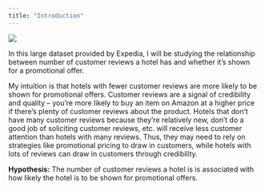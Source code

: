 ```yaml
---
title: "Introduction"
---
```

![](/Users/angiewang/Desktop/Spring 2018/BDS522/Final Project/expedia_logo.jpg)


In this large dataset provided by Expedia, I will be studying the relationship between number of customer reviews a hotel has and whether it's shown for a promotional offer. 

My intuition is that hotels with fewer customer reviews are more likely to be shown for promotional offers. Customer reviews are a signal of credibility and quality -- you're more likely to buy an item on Amazon at a higher price if there's plenty of customer reviews about the product. Hotels that don't have many customer reviews because they're relatively new, don't do a good job of soliciting customer reviews, etc. will receive less customer attention than hotels with many reviews. Thus, they may need to rely on strategies like promotional pricing to draw in customers, while hotels with lots of reviews can draw in customers through credibility.

**Hypothesis:**
The number of customer reviews a hotel is is associated with how likely the hotel is to be shown for promotional offers. 
